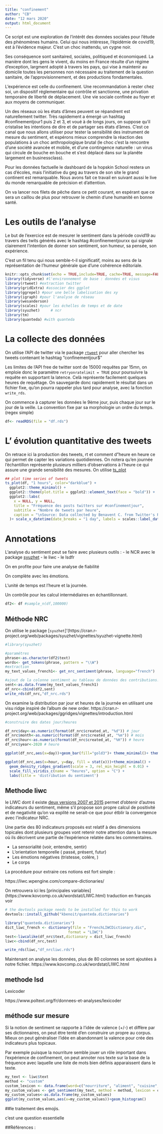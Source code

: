 ```yaml
---
title: "confinement"
author: "CB"
date: "12 mars 2020"
output: html_document
---
```



Ce script est une exploration de l'intérêt des données sociales pour l'étude des phénomènes humains. Celui qui nous intéresse, l'épidémie de covid19, est à l'évidence majeur. C'est un choc inattendu, un cygne noir.

Ses conséquence sont sanitaired, sociales, politiqued et économiqued. La manière dont les gens le vivent, du moins en France résulte d'un régime d'exception, largment adopté à travers les pays, qui vise à maintenir au domicile toutes les personnes non nécessaire au traitement de la question sanitaire, de l'approvisionnement, et des productions fondamentales.

L'expérience est celle du confinement. Une recommandation à rester chez soi, un dispositif réglementaire qui contrôle et sanctionne, une privation temporaire de liberté de déplacement. Une vie sociale confinée au foyer et aux moyens de communiquer.

Un des réseaux où les états d'âmes peuvent se répandrent est naturellement twitter. Très rapidement a émergé un hashtag #confinementjour1 puis 2 et 3, et voué à de longs jours, on suppose qu'il cristalise les intentions de dire et de partager ses états d'âmes. C'est ce canal que nous allons utiliser pour tester la sensibilité des instrument de mesure du sentiment, et espérons mieux comprendre la réaction des populations à un choc  anthropologique brutal (le choc c'est la rencontre d'une société avancée et mobile, et d'une contingence naturelle : un virus qui circule de bouche en bouche et s'est déplacé dans sur la planête largement en businessclass).

Pour les données factuelle le dashboard de la hopskin School restera un cas d'écoles, mais l'initiative du geg au travers de son site le grand continent est remarquable. Nous avons fait ce travail en suivant aussi le live du monde remarquable de précision et d'attention.

On va lancer nos filets de pêche dans ce petit courant, en espérant que ce sera un caillou de plus pour retrouver le chemin d'une humanité en bonne santé.



# Les outils de l'analyse

Le but de l'exercice est de mesurer le sentiment dans la période covid19 au travers des twits générés avec le hashtag #confinementjourxx qui signale clairement l'intention de donner son sentiment, son humeur, sa pensée, son expérience. 

C'est un fil tenu qui nous semble-t-il significatif, moins au sens de la représentation de l'humeur générale que d'une cohérence éditoriale. 

```r
knitr::opts_chunk$set(echo = TRUE,include=TRUE, cache=TRUE, message=FALSE,warning=FALSE)
library(tidyverse) #l'environnement de base : données et visus
library(rtweet) #extraction twitter
library(gridExtra) #associer des ggplot
library(ggrepel) #pour une belle labelisation des xy
library(igraph) #pour l'analyse de réseau
library(wesanderson)
library(scales) #pour les échelles de temps et de date
library(syuzhet)     # ncr      
library(tm)
library(quanteda) #with quanteda

```

# La collecte des données

On utilise l'API de twitter via le package [`rtweet`](https://rtweet.info/articles/intro.html) pour aller chercher les tweets contenant le hashtag "confinementjour$" 

Les limites de l'API free de twitter sont de 15000 requêtes par 15mn, on emploie donc le paramètre `retryonratelimit = TRUE` pour poursuivre la requête en supportant la latence. Celà représente facilement quelques heures de requêtage. On sauvegarde donc rapidement le résultat dans un fichier fixe, qu'on pourra rappeler plus tard pour analyse, avec la fonction `write_rds`.

On commence à capturer les données le 9ème jour, puis chaque jour sur le jour de la veille. La convention fixe par sa morphologie un ordre du temps. (regex simple)


```r

df<- readRDS(file = "df.rds") 

```

# L' évolution quantitative des tweets

On retrace ici la production des tweets, rt et comment d"heure en heure ce qui permet de capter les variations quotidiennes. On notera qu'en journée l'échantillon représente plusieurs milliers d'observations à l'heure ce qui assure une grande sensibilité des mesures. On utilise [ts_plot](https://cran.r-project.org/web/packages/TSstudio/vignettes/Plotting_Time_Series.html)

```r
## plot time series of tweets
ts_plot(df, "1 hours", color="darkblue") +
  ggplot2::theme_minimal() +
  ggplot2::theme(plot.title = ggplot2::element_text(face = "bold")) +
  ggplot2::labs(
    x = NULL, y = NULL,
    title = "Fréquence des posts twitters sur #confinementjour",
    subtitle = "Nombre de tweets par heure",
    caption = "\nSource: Data collected by Benavent C. from Twitter's REST API via rtweet"
  )+ scale_x_datetime(date_breaks = "1 day", labels = scales::label_date_short())


```


# Annotations

L'analyse du sentiment peut se faire avec plusieurs outils :
- le NCR avec le package [syuzhet](https://cran.r-project.org/web/packages/syuzhet/vignettes/syuzhet-vignette.html)
- le liwc
- le lsdfr

On en profite pour faire une analyse de fiabilité

On complète avec les émotions. 

L'unité de temps est l'heure et la journée. 

Un contrôle pour les calcul intermédiaires  en échantillonnant.
```r
df2<- df #sample_n(df,100000)

```


## Méthode NRC

On utilise le package [`syuzhet`]'(https://cran.r-project.org/web/packages/syuzhet/vignettes/syuzhet-vignette.html)

```r

#library(syuzhet)            

#paramétres
phrase<-as.character(df2$text)
words<- get_tokens(phrase, pattern = "\\W")
#extraction
my_text_values_french1<- get_nrc_sentiment(phrase, language="french")

#ajout de la colonne sentiment au tableau de données des contributions:
sent<-as.data.frame(my_text_values_french1)
df_nrc<-cbind(df2,sent)
write_rds(df_nrc,"df_nrc.rds")


```

On examine la distribution par jour et heures de la journée en utilisant une visu ridge inspiré de l'album de new order. 
https://cran.r-project.org/web/packages/ggridges/vignettes/introduction.html

```r

#construire des dates jour/heures

df_nrc$day<-as.numeric(format(df_nrc$created_at, "%d")) # jour
df_nrc$month<-as.numeric(format(df_nrc$created_at, "%m")) # mois
df_nrc$hour<-as.numeric(format(df_nrc$created_at, "%H")) # heure
df_nrc$year<-2020 # heure

ggplot(df_nrc,aes(x=day))+geom_bar(fill="gold3")+ theme_minimal()+ theme_minimal()

ggplot(df_nrc,aes(x=hour, y=day, fill = stat(x)))+theme_minimal() + 
  geom_density_ridges_gradient(scale = 3, rel_min_height = 0.01) +
  scale_fill_viridis_c(name = "heures", option = "C") +
  labs(title = 'distribution du sentiment')


```
## Methode liwc

le LIWC dont il existe [deux versions 2007 et 2015](https://liwc.wpengine.com/compare-dictionaries/) permet d’obtenir d’autres indicateurs du sentiment, même s'il propose son propre calcul de positivité et de negativité qu'on va explité ne serait-ce que pour étblir la convergence avec l'indicateur NRC.

Une partie des 80 indicateurs proposés est relatif à des dimensions topicales dont plusieurs groupes vont retenir notre attention dans la mesure où ils décrivent une partie de l’expérience relatée dans les commentaires. 

 * La sensorialité (voir, entendre, sentir) 
 * L’orientation temporelle ( passé, présent, futur) 
 * Les émotions négatives (tristesse, colére, )
 * Le corps

La procédure pour extraire ces notions est fort simple :

https://liwc.wpengine.com/compare-dictionaries/

On retrouvera ici les [principales variables] (https://www.kovcomp.co.uk/wordstat/LIWC.html) traduction en français voir 


```r

# the devtools package needs to be installed for this to work
devtools::install_github("kbenoit/quanteda.dictionaries")

library("quanteda.dictionaries")
dict_liwc_french <- dictionary(file = "FrenchLIWCDictionary.dic",
                             format = "LIWC")
test<-liwcalike(df_nrc$text,dictionary = dict_liwc_french)
liwc<-cbind(df_nrc,test)

write_rds(liwc,"df_nrcliwc.rds")

```

Maintenant on analyse les données, plus de 80 colonnes se sont ajoutées à notre fichier.
https://www.kovcomp.co.uk/wordstat/LIWC.html

## methode lsd

Lexicoder

https://www.poltext.org/fr/donnees-et-analyses/lexicoder


## méthode sur mesure

Si la notion de sentiment se rapporte à l'idée de valence (+/-) et diffère par ses dictionnaires, on peut être tenté d'en construire un propre au corpus. Mieux on peut généraliser l'idée en abandonnant la valence pour crée des indicateurs plus topicaux. 

Par exemple puisque la nourriture semble jouer un rôle important dans l'expérience de confinement, on peut annoter nos texte sur la base de la fréquence avec laquelle une liste de mots bien définis apparaissent dans le texte.

```r

my_text <- liwc$text
method <- "custom"
custom_lexicon <- data.frame(word=c("nourriture", "aliment", "cuisine", "recette","food","manger","gourmand","appétit","recette","cooking","cook", "appétissant","chocolat"), value=c(1,1,1,1,1,1,1,1,1,1,1,1,1))
my_custom_values <- get_sentiment(my_text, method = method, lexicon = custom_lexicon)
my_custom_values<-as.data.frame(my_custom_values)
ggplot(my_custom_values,aes(x=my_custom_values))+geom_histogram()
```

##le traitement des emojis.

 c'est une question essentielle
 

##Références :
